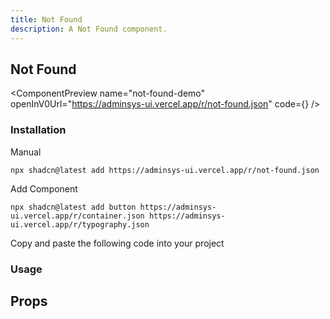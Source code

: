 ```yaml
---
title: Not Found
description: A Not Found component.
---
```


## Not Found

<ComponentPreview
  name="not-found-demo"
  openInV0Url="https://adminsys-ui.vercel.app/r/not-found.json"
  code={<ComponentSource name="not-found-demo" />}
/>

### Installation

<Tabs className="gap-0" defaultValue="cli">

<TabsList>
  <TabsTriggerShadcnCLI />
  <TabsTrigger className="cursor-pointer" value="manual">Manual</TabsTrigger>
</TabsList>

<TabsContent value="cli" className="[&>figure]:mb-0">

```package-install
npx shadcn@latest add https://adminsys-ui.vercel.app/r/not-found.json
```

</TabsContent>

<TabsContent value="manual">

<Steps>

<Step>Add Component</Step>

```package-install
npx shadcn@latest add button https://adminsys-ui.vercel.app/r/container.json https://adminsys-ui.vercel.app/r/typography.json
```

<Step>Copy and paste the following code into your project</Step>

<ComponentSource
  name="not-found"
/>

</Steps>

</TabsContent>

</Tabs>

### Usage

<ComponentSource
  name="not-found-demo"
  codeCollapsible
/>

## Props

<AutoTypeTable path="./src/registry/components/shared/not-found/index.tsx" name="NotFoundProps" />
